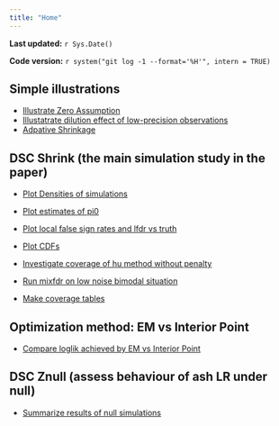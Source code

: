 ```yaml
---
title: "Home"
---
```


**Last updated:** `r Sys.Date()`

**Code version:** `r system("git log -1 --format='%H'", intern = TRUE)`


## Simple illustrations

*  [Illustrate Zero Assumption](makefig_FDReg.html)
*  [Illustatrate dilution effect of low-precision observations](make_GOODPOOR_figs.html)
*  [Adpative Shrinkage](adaptive_shrinkage.html)


## DSC Shrink (the main simulation study in the paper)

*  [Plot Densities of simulations](plot_egdens.html)
*  [Plot estimates of pi0](plot_pi0est.html)
*  [Plot local false sign rates and lfdr vs truth](plot_lfsr.html)
*  [Plot CDFs](plot_cdf_eg.html)


*  [Investigate coverage of hu method without penalty](investigate_hu_badcoverage.html)
*  [Run mixfdr on low noise bimodal situation](check_mixfdr_lownoise.html)
*  [Make coverage tables](summarize_coverage.html)


## Optimization method: EM vs Interior Point
*  [Compare loglik achieved by EM vs Interior Point](checkIP.html)

## DSC Znull (assess behaviour of ash LR under null)

* [Summarize results of null simulations](summarize_dsc_znull.html)

